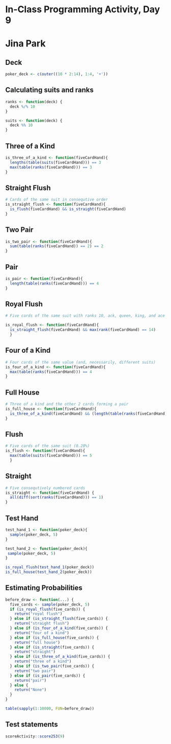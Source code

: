 # In-Class Programming Activity, Day 9
# Jina Park


## Deck
```r
poker_deck <- c(outer((10 * 2:14), 1:4, '+'))
```

## Calculating suits and ranks
```r
ranks <- function(deck) {
  deck %/% 10
}
```

```r
suits <- function(deck) {
  deck %% 10
}
```

## Three of a Kind
```r
is_three_of_a_kind <- function(fiveCardHand){
  lengths(table(suits(fiveCardHand))) == 3
  max(table(ranks(fiveCardHand))) == 3
}
```

## Straight Flush
```r
# Cards of the same suit in consequtive order
is_straight_flush <- function(fiveCardHand){
  is_flush(fiveCardHand) && is_straight(fiveCardHand)
}
```

## Two Pair
```r
is_two_pair <- function(fiveCardHand){
  sum(table(ranks(fiveCardHand)) == 2) == 2
}
```

## Pair
```r
is_pair <- function(fiveCardHand){
  length(table(ranks(fiveCardHand))) == 4
}
```

## Royal Flush
```r
# Five cards of the same suit with ranks 10, ack, queen, king, and ace

is_royal_flush <- function(fiveCardHand){
  is_straight_flush(fiveCardHand) && max(rank(fiveCardHand) == 14)
  }
```


## Four of a Kind
```r
# Four cards of the same value (and, necessarily, different suits)
is_four_of_a_kind <- function(fiveCardHand){
  max(table(ranks(fiveCardHand))) == 4
}
```

## Full House
```r
# Three of a kind and the other 2 cards forming a pair
is_full_house <- function(fiveCardHand){
  is_three_of_a_kind(fiveCardHand) && (length(table(ranks(fiveCardHand))) == 2)
}
```

## Flush
```r
# Five cards of the same suit (0.20%)
is_flush <- function(fiveCardHand){ 
  max(table(suits(fiveCardHand))) == 5
  }
```

## Straight
```r
# Five consequtively numbered cards
is_straight <- function(fiveCardHand) {
  all(diff(sort(ranks(fiveCardHand))) == 1)
}
```


## Test Hand
```r
test_hand_1 <- function(poker_deck){
  sample(poker_deck, 5)
}

test_hand_2 <- function(poker_deck){
 sample(poker_deck, 5)
}

is_royal_flush(test_hand_1(poker_deck))
is_full_house(test_hand_2(poker_deck))
```

## Estimating Probabilities
```r
before_draw <- function(...) {
  five_cards <- sample(poker_deck, 5)
  if (is_royal_flush(five_cards)) {
    return("royal flush")
  } else if (is_straight_flush(five_cards)) {
    return("straight flush")
  } else if (is_four_of_a_kind(five_cards)) {
    return("four of a kind")
  } else if (is_full_house(five_cards)) {
    return("full house")
  } else if (is_straight(five_cards)) {
    return("straight")
  } else if (is_three_of_a_kind(five_cards)) {
    return("three of a kind")
  } else if (is_two_pair(five_cards)) {
    return("two pair")
  } else if (is_pair(five_cards)) {
    return("pair")
  } else {
    return("None")
  }
}

table(sapply(1:10000, FUN=before_draw))

```


## Test statements

```r
scoreActivity::score253(9)
```
